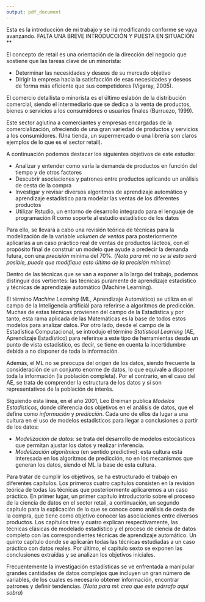 ```yaml
---
output: pdf_document
---
```


Esta es la introducción de mi trabajo y se irá modificando conforme se vaya avanzando. FALTA UNA BREVE INTRODUCCIÓN Y PUESTA EN SITUACIÓN \*\*

<!-- Definición de sector retail -->

El concepto de retail es una orientación de la dirección del negocio que sostiene que las tareas clave de un minorista:

-   Determinar las necesidades y deseos de su mercado objetivo
-   Dirigir la empresa hacia la satisfacción de esas necesidades y deseos de forma más eficiente que sus competidores (Vigaray, 2005).

El comercio detallista o minorista es el último eslabón de la distribución comercial, siendo el intermediario que se dedica a la venta de productos, bienes o servicios a los consumidores o usuarios finales (Burruezo, 1999).

Este sector aglutina a comerciantes y empresas encargadas de la comercialización, ofreciendo de una gran variedad de productos y servicios a los consumidores. (Una tienda, un supermercado o una librería son claros ejemplos de lo que es el sector retail).

<!-- Objetivos -->

A continuación podemos destacar los siguientes objetivos de este estudio:

-   Analizar y entender como varía la demanda de productos en función del tiempo y de otros factores
-   Descubrir asociaciones y patrones entre productos aplicando un análisis de cesta de la compra 
-   Investigar y revisar diversos algoritmos de aprendizaje automático y aprendizaje estadístico para modelar las ventas de los diferentes productos
-   Utilizar Rstudio, un entorno de desarrollo integrado para el lenguaje de programación R como soporte al estudio estadístico de los datos

Para ello, se llevará a cabo una revisión teórica de técnicas para la modelización de la variable *volumen de ventas* para posteriormente aplicarlas a un caso práctico real de ventas de productos lácteos, con el propósito final de construir un modelo que ayude a predecir la demanda futura, con una *precisión* mínima del 70%. (*Nota para mi: no se si esto será posible, puede que modifique esto último de la precisión mínima*)

<!-- Aprendizaje estadístico vs. aprendizaje automático -->

Dentro de las técnicas que se van a exponer a lo largo del trabajo, podemos distinguir dos vertientes: las técnicas puramente de aprendizaje estadístico y técnicas de aprendizaje automático (Machine Learning).

El término *Machine Learning* (ML, Aprendizaje Automático) se utiliza en el campo de la Inteligencia artificiál para referirse a algoritmos de predicción. Muchas de estas técnicas provienen del campo de la Estadística y por tanto, esta rama aplicada de las Matemáticas es la base de todos estos modelos para analizar datos. Por otro lado, desde el campo de la Estadística Computacional, se introdujo el término *Statistical Learning* (AE, Aprendizaje Estadístico) para referirse a este tipo de herramientas desde un punto de vista estadístico, es decir, se tiene en cuenta la incertidumbre debida a no disponer de toda la información.

Además, el ML no se preocupa del origen de los datos, siendo frecuente la consideración de un conjunto enorme de datos, lo que equivale a disponer toda la información (la población completa). Por el contrario, en el caso del AE, se trata de comprender la estructura de los datos y si son representativos de la población de interés.

Siguiendo esta línea, en el año 2001, Leo Breiman publica *Modelos Estadísticos*, donde diferencia dos objetivos en el análisis de datos, que el define como *información* y *predicción*. Cada uno de ellos da lugar a una cultura en el uso de modelos estadísticos para llegar a conclusiones a partir de los datos:

-   *Modelización de datos*: se trata del desarrollo de modelos estocásticos que permitan ajustar los datos y realizar inferencia.
-   *Modelización algorítmica* (en sentido predictivo): esta cultura está interesada en los algoritmos de predicción, no en los mecanismos que generan los datos, siendo el ML la base de esta cultura.

<!-- Estructura del trabajo -->

Para tratar de cumplir los objetivos, se ha estructurado el trabajo en diferentes capítulos. Los primeros cuatro capítulos consisten en la revisión teórica de todas las técnicas que posteriormente aplicaremos a un caso práctico. En primer lugar, un primer capítulo introductorio sobre el proceso de la ciencia de datos en el sector retail, a continuación, un segundo capítulo para la explicación de lo que se conoce como análisis de cesta de la compra, que tiene como objetivo conocer las asociaciones entre diversos productos. Los capítulos tres y cuatro explican respectivamente, las técnicas clásicas de modelado estadístico y el proceso de ciencia de datos completo con las correspondientes técnicas de aprendizaje automático. Un quinto capítulo donde se aplicarán todas las técnicas estudiadas a un caso práctico con datos reales. Por último, el capítulo sexto se exponen las conclusiones extraídas y se analizan los objetivos iniciales.

Frecuentemente la investigación estadísticas se ve enfrentada a manipular grandes cantidades de datos complejos que incluyen un gran número de variables, de los cuales es necesario obtener información, encontrar patrones y definir tendencias. (*Nota para mi: creo que este párrafo aquí sobra*)
